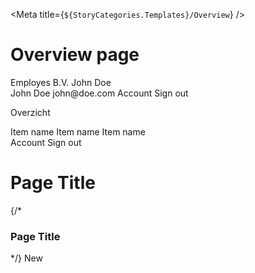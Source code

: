 
<Meta title={`${StoryCategories.Templates}/Overview`} />

# Overview page

<Canvas>
    <div class="min-h-screen-safe">
        <p-layout class="bg-mystic">
            <p-navbar slot="sidebar">
                <p-profile variant="company" slot="company">
                    <p-avatar slot="avatar" />
                    <span slot="title">Employes B.V.</span>
                </p-profile>
                <p-profile slot="user">
                    <p-avatar slot="avatar" />
                    <span slot="title">John Doe</span>
                    <div slot="dropdown">
                        <p-profile class="px-2">
                            <span slot="title">John Doe</span>
                            <span slot="subtitle">john@doe.com</span>
                        </p-profile>
                        <p-divider class="-px-2" />
                        <p-dropdown-menu-item icon="person">
                            Account
                        </p-dropdown-menu-item>
                        <p-dropdown-menu-item icon="signout">
                            Sign out
                        </p-dropdown-menu-item>
                    </div>
                </p-profile>
                <div class="flex flex-col" slot="content">
                    <p class="mb-2 text-xs font-semibold uppercase text-storm-vague">
                        Overzicht
                    </p>
                    <p-navigation-item icon="person">
                        Item name
                    </p-navigation-item>
                    <p-navigation-item icon="person">
                        Item name
                    </p-navigation-item>
                    <p-navigation-item icon="person">
                        Item name
                    </p-navigation-item>
                </div>
                <p-dropdown placement="bottom-end" slot="topbar">
                    <p-avatar size="small" slot="trigger" />
                    <slot slot="items">
                        <p-dropdown-menu-item icon="person">
                            Account
                        </p-dropdown-menu-item>
                        <p-dropdown-menu-item icon="signout">
                            Sign out
                        </p-dropdown-menu-item>
                    </slot>
                </p-dropdown>
            </p-navbar>
            <slot slot="content">
                <div class="flex h-full w-full flex-col gap-6 desktop-xs:gap-8">
                    <div class="flex w-full items-center justify-between">
                        <h1 class="text-storm-dark ">Page Title</h1>
                        {/* <h3 class="text-storm-dark ">Page Title</h3> */}
                        <p-button icon="plus">New</p-button>
                    </div>
                    <p-table
                        enable-row-selection={false}
                        selection-key="date"
                        can-select-key="canSelect"
                        items='[{"date":"01\/01\/2022","hours":8,"status":"Ingediend", "canSelect": true},{"date":"02\/01\/2022","hours":6.5,"status":"Ingediend", "canSelect": true},{"date":"03\/01\/2022","hours":8,"status":"Goedgekeurd", "canSelect": true},{"date":"08\/01\/2022","hours":8,"status":"Goedgekeurd", "canSelect": true},{"date":"09\/01\/2022","hours":8,"status":"Afgekeurd", "canSelect": true},{"date":"10\/01\/2022","hours":8,"status":"Afgekeurd", "canSelect": true}]'
                        total={32}
                    >
                        <p-table-column
                            type="th"
                            name="Datum"
                            path="date"
                            sizes={8}
                        ></p-table-column>
                        <p-table-column
                            name="Uren"
                            path="hours"
                            align="end"
                            sizes={2}
                        ></p-table-column>
                        <p-table-column
                            path="status"
                            align="end"
                            sizes={2}
                        ></p-table-column>
                    </p-table>
                </div>
            </slot>
        </p-layout>
    </div>
</Canvas>
